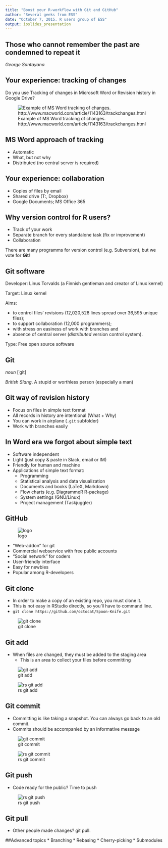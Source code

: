 ```yaml
---
title: "Boost your R-workflow with Git and GitHub"
author: "Several geeks from ESS"
date: "October 7, 2015. R users group of ESS"
output: ioslides_presentation
---
```


## Those who cannot remember the past are condemned to repeat it

_George Santayana_

## Your experience: tracking of changes

Do you use Tracking of changes in Microsoft Word or Revision history in Google Drive?

![Example of MS Word tracking of changes. http://www.macworld.com/article/1143163/trackchanges.html](plots/word_tracking.jpg)

## MS Word approach of tracking

* Automatic
* What, but not why
* Distributed (no central server is required)

## Your experience: collaboration

* Copies of files by email
* Shared drive (T:, Dropbox)
* Google Documents; MS Office 365

## Why version control for R users?

* Track of your work
* Separate branch for every standalone task (fix or improvement)
* Collaboration

There are many programms for version control (e.g. Subversion), but we vote for __Git__!


## Git software

Developer: Linus Torvalds (a Finnish gentleman and creator of Linux kernel) 

Target: Linux kernel

Aims: 

* to control files' revisions (12,020,528 lines spread over 36,595 unique files); 
* to support collaboration (12,000 programmers);
* with stress on easiness of work with branches and
* absence of central server (_distributed_ version control system).

Type: Free open source software

## Git

_noun_ [ˈgit]

_British Slang_. A stupid or worthless person (especially a man)

## Git way of revision history

* Focus on files in simple text format
* All records in history are intentional (What + Why)
* You can work in airplane (`.git` subfolder)
* Work with branches easily

## In Word era we forgot about simple text

* Software independent
* Light (just copy & paste in Slack, email or IM)
* Friendly for human and machine
* Applications of simple text format:
    * Programming
    * Statistical analysis and data visualization
    * Documents and books (LaTeX, Markdown)
    * Flow charts (e.g. DiagrammeR R-package)
    * System settings (GNU/Linux)
    * Project management (Taskjuggler)

## GitHub
<div class="centered">
![logo](plots/GitHub-Mark-120px-plus.png)
</div>


* "Web-addon" for git
* Commercial webservice with free public accounts
* "Social network" for coders
* User-friendly interface
* Easy for newbies
* Popular among R-developers

## Git clone

* In order to make a copy of an existing repo, you must clone it.
* This is not easy in RStudio directly, so you'll have to command line.
* `git clone https://github.com/octocat/Spoon-Knife.git`

![git clone](plots/Bash-git-clone.png)


## Git add

* When files are changed, they must be added to the staging area
  * This is an area to collect your files before committing
  
![git add](plots/Bash-git-add.png)

![rs git add](plots/RStudio-git-add.png)


## Git commit

* Committing is like taking a snapshot. You can always go back to an old commit.
* Commits should be accompanied by an informative message

![git commit](plots/Bash-git-commit.png)

![rs git commit](plots/RStudio-git-commit.png)

## Git push

* Code ready for the public? Time to push

![rs git push](plots/RStudio-git-push.png)

## Git pull

* Other people made changes? git pull.

##Advanced topics
* Branching
* Rebasing
* Cherry-picking
* Submodules


